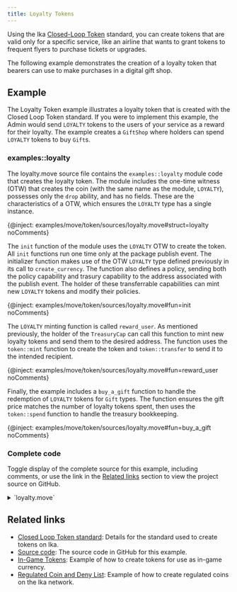 ```yaml
---
title: Loyalty Tokens
---
```


Using the Ika [Closed-Loop Token](../../../standards/closed-loop-token.mdx) standard, you can create tokens that are valid only for a specific service, like an airline that wants to grant tokens to frequent flyers to purchase tickets or upgrades. 

The following example demonstrates the creation of a loyalty token that bearers can use to make purchases in a digital gift shop.

## Example

The Loyalty Token example illustrates a loyalty token that is created with the Closed Loop Token standard. If you were to implement this example, the Admin would send `LOYALTY` tokens to the users of your service as a reward for their loyalty. The example creates a `GiftShop` where holders can spend `LOYALTY` tokens to buy `Gift`s.

### examples::loyalty

The loyalty.move source file contains the `examples::loyalty` module code that creates the loyalty token. The module includes the one-time witness (OTW) that creates the coin (with the same name as the module, `LOYALTY`), possesses only the `drop` ability, and has no fields. These are the characteristics of a OTW, which ensures the `LOYALTY` type has a single instance.

{@inject: examples/move/token/sources/loyalty.move#struct=loyalty noComments}

The `init` function of the module uses the `LOYALTY` OTW to create the token. All `init` functions run one time only at the package publish event. The initializer function makes use of the OTW `LOYALTY` type defined previously in its call to `create_currency`. The function also defines a policy, sending both the policy capability and trasury capability to the address associated with the publish event. The holder of these transferrable capabilities can mint new `LOYALTY` tokens and modify their policies.

{@inject: examples/move/token/sources/loyalty.move#fun=init noComments}

The `LOYALTY` minting function is called `reward_user`. As mentioned previously, the holder of the `TreasuryCap` can call this function to mint new loyalty tokens and send them to the desired address. The function uses the `token::mint` function to create the token and `token::transfer` to send it to the intended recipient. 

{@inject: examples/move/token/sources/loyalty.move#fun=reward_user noComments}

Finally, the example includes a `buy_a_gift` function to handle the redemption of `LOYALTY` tokens for `Gift` types. The function ensures the gift price matches the number of loyalty tokens spent, then uses the `token::spend` function to handle the treasury bookkeeping. 

{@inject: examples/move/token/sources/loyalty.move#fun=buy_a_gift noComments}

### Complete code 

Toggle display of the complete source for this example, including comments, or use the link in the [Related links](#related-links) section to view the project source on GitHub.

<details>
<summary>
`loyalty.move`
</summary>

{@inject: examples/move/token/sources/loyalty.move}

</details>

## Related links

- [Closed Loop Token standard](../../../standards/closed-loop-token.mdx): Details for the standard used to create tokens on Ika.
- [Source code](https://github.com/MystenLabs/sui/blob/main/examples/move/token/sources/loyalty.move): The source code in GitHub for this example.
- [In-Game Tokens](./in-game-token.mdx): Example of how to create tokens for use as in-game currency.
- [Regulated Coin and Deny List](./regulated.mdx): Example of how to create regulated coins on the Ika network.
